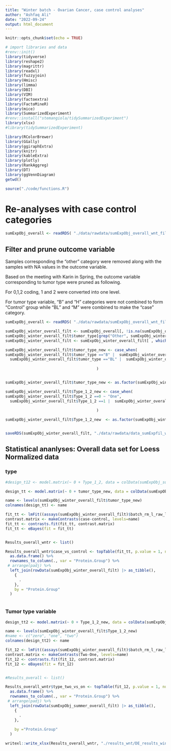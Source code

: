 ```yaml
---
title: "Winter batch - Ovarian Cancer, case control analyses"
author: "Ashfaq Ali"
date: "2022-09-24"
output: html_document
---
```


```r
knitr::opts_chunk$set(echo = TRUE)
```


```r
# import libraries and data
#renv::init()
library(tidyverse)
library(reshape2)
library(magrittr)
library(readxl)
library(fuzzyjoin)
library(Hmisc)
library(limma)
library(DBI)
library(VIM)
library(factoextra)
library(FactoMineR)
library(mice)
library(SummarizedExperiment)
#renv::install("stemangiola/tidySummarizedExperiment")
library(xlsx)
#library(tidySummarizedExperiment)

library(RColorBrewer)
library(GGally)
library(ggiraphExtra)
library(knitr)
library(kableExtra)
library(plotly)
library(RankAggreg)
library(DT)
library(ggVennDiagram)
getwd()

source("./code/functions.R")
```

# Re-analyses with case control categories

```r
sumExpObj_overall <- readRDS( "./data/rawdata/sumExpObj_overall_wnt_filt.rds")

```

## Filter and prune outcome variable

Samples corresponding the "other" category were removed along with the samples with NA values in the outcome variable.

Based on the meeting with Karin in Spring, the outcome variable corresponding to tumor type were pruned as following.

For 0,1,2 coding, 1 and 2 were converted into one level.

For tumor type variable, "B" and "H" categories were not combined to form "Control" group while "BL" and "M" were combined to make the "case" category.


```r
sumExpObj_overall <- readRDS( "./data/rawdata/sumExpObj_overall_wnt_filt.rds")

sumExpObj_winter_overall_filt <- sumExpObj_overall[, !is.na(sumExpObj_overall$Type_1_2) | !is.na(sumExpObj_overall$tumor_type) ]
sumExpObj_winter_overall_filt$tumor_type[grep("Other", sumExpObj_winter_overall_filt$tumor_type)] <- "Other"
sumExpObj_winter_overall_filt <- sumExpObj_winter_overall_filt[ , which(sumExpObj_winter_overall_filt$tumor_type!="Other") ]

sumExpObj_winter_overall_filt$tumor_type_new <- case_when(
sumExpObj_winter_overall_filt$tumor_type =="B" |  sumExpObj_winter_overall_filt$tumor_type == "H" ~ "control",
  sumExpObj_winter_overall_filt$tumor_type =="BL" |  sumExpObj_winter_overall_filt$tumor_type == "M" ~ "case"
                                     
                                        )


sumExpObj_winter_overall_filt$tumor_type_new <- as.factor(sumExpObj_winter_overall_filt$tumor_type_new) |> relevel(ref = "control")

sumExpObj_winter_overall_filt$Type_1_2_new <- case_when(
sumExpObj_winter_overall_filt$Type_1_2 ==0 ~ "One",
  sumExpObj_winter_overall_filt$Type_1_2 ==1 |  sumExpObj_winter_overall_filt$Type_1_2 == 2 ~ "Two"
                                     
                                        )

sumExpObj_winter_overall_filt$Type_1_2_new  <- as.factor(sumExpObj_winter_overall_filt$Type_1_2_new ) |> relevel(ref = "One")


saveRDS(sumExpObj_winter_overall_filt, "./data/rawdata/data_sumExpfil_wntr_new_vars.rds")

```



## Statistical ananlyses: Overall data set for Loess Normalized data

### type

```r

#design_t12 <- model.matrix(~ 0 + Type_1_2, data = colData(sumExpObj_summer_overall_filt))

design_tt <- model.matrix(~ 0 + tumor_type_new, data = colData(sumExpObj_winter_overall_filt))

name <- levels(sumExpObj_winter_overall_filt$tumor_type_new)
colnames(design_tt) <- name

fit_tt <- lmFit((assays(sumExpObj_winter_overall_filt)$batch_rm_l_raw_loess), design = design_tt)
contrast.matrix <- makeContrasts(case-control, levels=name)
fit_tt <- contrasts.fit(fit_tt, contrast.matrix)
fit_tt <- eBayes(fit = fit_tt)


Results_overall_wntr <- list()

Results_overall_wntr$case_vs_control <- topTable(fit_tt, p.value = 1, number = Inf, coef = "case - control", confint = TRUE) %>%
  as.data.frame() %>%
  rownames_to_column(., var = "Protein.Group") %>%
 # arrange(padj) %>%
  left_join(rowData(sumExpObj_winter_overall_filt) |> as_tibble(),
    {
      .
    },
    by = "Protein.Group"
  ) 



```

### Tumor type variable

```r
design_tt2 <- model.matrix(~ 0 + Type_1_2_new, data = colData(sumExpObj_winter_overall_filt))

name <- levels(sumExpObj_winter_overall_filt$Type_1_2_new)
#name <- c("zero", "one", "two")
colnames(design_tt2) <- name

fit_12 <- lmFit((assays(sumExpObj_winter_overall_filt)$batch_rm_l_raw_loess), design = design_tt2)
contrast.matrix <- makeContrasts(Two-One, levels=name)
fit_12 <- contrasts.fit(fit_12, contrast.matrix)
fit_12 <- eBayes(fit = fit_12)


#Results_overall <- list()

Results_overall_wntr$type_two_vs_on <- topTable(fit_12, p.value = 1, number = Inf, coef = "Two - One", confint = TRUE) %>%
  as.data.frame() %>%
  rownames_to_column(., var = "Protein.Group") %>%
 # arrange(padj) %>%
  left_join(rowData(sumExpObj_summer_overall_filt) |> as_tibble(),
    {
      .
    },
    
    by ="Protein.Group"
  )
```


```r
writexl::write_xlsx(Results_overall_wntr, "./results_wnt/DE_results_winter.xlsx")

```

